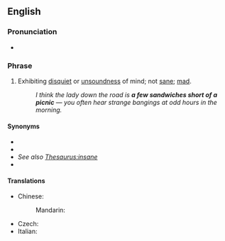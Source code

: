 ==English==

===Pronunciation===
* {{audio|en-uk-a few sandwiches short of a picnic.ogg|Audio (UK)|lang=en}}

===Phrase===
{{head|en|phrase|head=a [[few]] [[sandwich]]es [[short]] [[of]] a [[picnic]]}}

# {{lb|en|idiomatic}} Exhibiting [[disquiet]] or [[unsoundness]] of mind; not [[sane]]; [[mad]].
#: ''I think the lady down the road is '''a few sandwiches short of a picnic''' &mdash; you often hear strange bangings at odd hours in the morning.''

====Synonyms====
* {{l|en|one brick short of a full load}}
* {{l|en|one card shy of a full deck}}
* ''See also [[Thesaurus:insane]]''
* {{l|en|Appendix:Snowclones/few X short of a Y|few X short of a Y}}

====Translations====
{{trans-top|Not sane}}
* Chinese:
*: Mandarin: {{t|cmn|神志不清|tr=shénzhì bùqīng|sc=Hani}}
{{trans-mid}}
* Czech: {{t|cs|šplouchat někomu na maják}}
* Italian: {{t|it|essere fuori di testa}}
{{trans-bottom}}